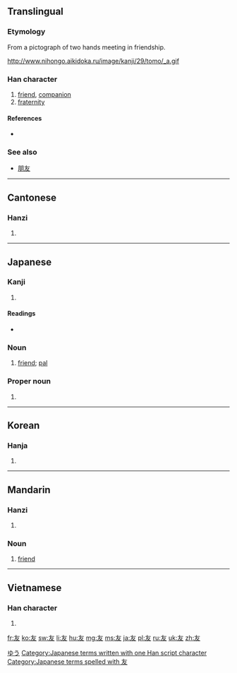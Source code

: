 ==Translingual==
{{stroke order|strokes=4}}

===Etymology===
From a pictograph of two hands meeting in friendship.

http://www.nihongo.aikidoka.ru/image/kanji/29/tomo/_a.gif

===Han character===
{{Han char|rn=29|rad=又|as=02|sn=4|four=4004<sub>7</sub>|canj=大水 (KE)|ids=⿱[[一]][[丿]][[又]]}}

# [[friend]], [[companion]]
# [[fraternity]]

====References====
* {{Han ref|kx=0165.060|dkj=03119|dj=0374.180|hdz=10391.010|uh=53CB|ud=21451|bh=A4CD|bd=42189}}

===See also===
* [[朋友]]

----

==Cantonese==

===Hanzi===
{{yue-hanzi|jyut=[[jau5]]|y=yau5}}

# {{defn|lang=yue|sort=又02}}

----

==Japanese==

===Kanji===
{{ja-kanji|grade=2|rs=又02}}

# {{defn|lang=ja|sort=又02}}

====Readings====
* {{ja-readings|on=[[ゆう]] (yū)|kun=[[とも]] (tomo)}}

===Noun===
{{ja-noun|k|hira=とも|rom=tomo}}

# [[friend]]; [[pal]]

===Proper noun===
{{ja-pos|k|proper|hira=ゆう|rom=Yū}}

# {{given name|male|lang=ja}}

[[Category:Japanese male given names|ゆう]]

[[Category:Japanese terms written with one Han script character]]
[[Category:Japanese terms spelled with 友]]
----

==Korean==

===Hanja===
{{ko-hanja|hangeul=우|eumhun=벗|rv=u|mr=u|y=u}}

# {{defn|lang=ko|sort=又02}}

----

==Mandarin==

===Hanzi===
{{cmn-hanzi|pin=[[yǒu]] ([[you3]])|wg=yu<sup>3</sup>}}

# {{defn|lang=cmn|sort=又02}}

===Noun===
{{head|cmn|noun|sc=Hani}}{{attention|cmn|needs inflection template}}

# [[friend]]

----

==Vietnamese==

===Han character===
{{vi-hantu|[[hữu]]|rs=又02}}

# {{defn|lang=vi|sort=又02}}

[[fr:友]]
[[ko:友]]
[[sw:友]]
[[li:友]]
[[hu:友]]
[[mg:友]]
[[ms:友]]
[[ja:友]]
[[pl:友]]
[[ru:友]]
[[uk:友]]
[[zh:友]]